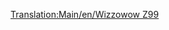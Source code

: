 [[Translation:Main/en/Wizzowow Z99]]{{Template:Treni/It
|Image=[[File:en/Wizzowowz99.png]]
|Name=Wizzowow Z99
|Cost=€ 124.218
|Speed=321 km/h (200 mph)
|Weight=95 t
|Power=5.070 hp (3,730 kW)
|Annual=€ 6.468
|Designed=1999
|Lifespan=20 
|Capacity=N/A
|Description=L'unico motore monorotaia nel mondo di Toyland, molto più forte dei tradizionali treni ferroviari giocattolo.
|Real-life=Immaginario
}}